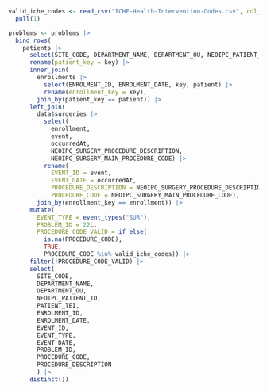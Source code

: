 ```r

valid_iche_codes <- read_csv("ICHE-Health-Intervention-Codes.csv", col_names = FALSE, col_types = "c") |>
  pull(1)

problems <- problems |>
  bind_rows(
    patients |>
      select(SITE_CODE, DEPARTMENT_NAME, DEPARTMENT_OU, NEOIPC_PATIENT_ID, PATIENT_TEI, key) |>
      rename(patient_key = key) |>
      inner_join(
        enrollments |>
          select(ENROLMENT_ID, ENROLMENT_DATE, key, patient) |>
          rename(enrollment_key = key),
        join_by(patient_key == patient)) |>
      left_join(
        data$surgeries |>
          select(
            enrollment,
            event,
            occurredAt,
            NEOIPC_SURGERY_PROCEDURE_DESCRIPTION,
            NEOIPC_SURGERY_MAIN_PROCEDURE_CODE) |>
          rename(
            EVENT_ID = event,
            EVENT_DATE = occurredAt,
            PROCEDURE_DESCRIPTION = NEOIPC_SURGERY_PROCEDURE_DESCRIPTION,
            PROCEDURE_CODE = NEOIPC_SURGERY_MAIN_PROCEDURE_CODE),
        join_by(enrollment_key == enrollment)) |>
      mutate(
        EVENT_TYPE = event_types("SUR"),
        PROBLEM_ID = 22L,
        PROCEDURE_CODE_VALID = if_else(
          is.na(PROCEDURE_CODE),
          TRUE,
          PROCEDURE_CODE %in% valid_iche_codes)) |>
      filter(!PROCEDURE_CODE_VALID) |>
      select(
        SITE_CODE,
        DEPARTMENT_NAME,
        DEPARTMENT_OU,
        NEOIPC_PATIENT_ID,
        PATIENT_TEI,
        ENROLMENT_ID,
        ENROLMENT_DATE,
        EVENT_ID,
        EVENT_TYPE,
        EVENT_DATE,
        PROBLEM_ID,
        PROCEDURE_CODE,
        PROCEDURE_DESCRIPTION
        ) |>
      distinct())

```
